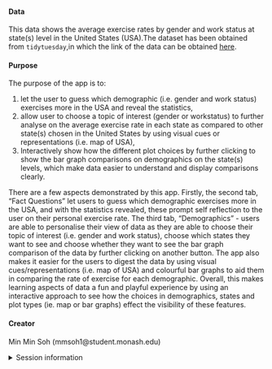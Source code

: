 
#### Data

This data shows the average exercise rates by gender and work status at state(s) level in the United States (USA).The dataset has been obtained from `tidytuesday`,in which the link of the data can be obtained [here](https://github.com/rfordatascience/tidytuesday/blob/master/data/2018/2018-07-17/week16_exercise.xlsx).  

#### Purpose

The purpose of the app is to:

1. let the user to guess which demographic (i.e. gender and work status) exercises more in the USA and reveal the statistics, 
2. allow user to choose a topic of interest (gender or workstatus) to further analyse on the average exercise rate in each state as compared to other state(s) chosen in the United States by using visual cues or representations (i.e. map of USA),
3. Interactively show how the different plot choices by further clicking to show the bar graph comparisons on demographics on the state(s) levels, which make data easier to understand and display comparisons clearly. 

There are a few aspects demonstrated by this app. Firstly, the second tab, "Fact Questions" let users to guess which demographic exercises more in the USA, and with the statistics revealed, these prompt self reflection to the user on their personal exercise rate.  The third tab, "Demographics" - users are able to personalise their view of data as they are able to choose their topic of interest (i.e. gender and work status), choose which states they want to see and choose whether they want to see the bar graph comparison of the data by further clicking on another button. The app also makes it easier for the users to digest the data by using visual cues/representations (i.e. map of USA) and colourful bar graphs to aid them in comparing the rate of exercise for each demographic. Overall, this makes learning aspects of data a fun and playful experience by using an interactive approach to see how the choices in demographics, states and plot types (ie. map or bar graphs) effect the visibility of these features.  



#### Creator

Min Min Soh (mmsoh1@student.monash.edu)

<details>
<summary>Session information</summary>
```r
sessioninfo::session_info()
```
</details>

